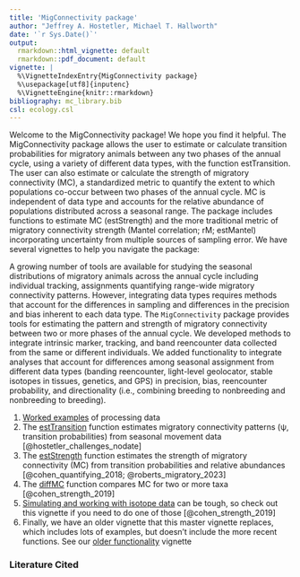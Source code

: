 ```yaml
---
title: 'MigConnectivity package'
author: "Jeffrey A. Hostetler, Michael T. Hallworth"
date: '`r Sys.Date()`'
output:
  rmarkdown::html_vignette: default
  rmarkdown::pdf_document: default
vignette: |
  %\VignetteIndexEntry{MigConnectivity package}
  %\usepackage[utf8]{inputenc}
  %\VignetteEngine{knitr::rmarkdown}
bibliography: mc_library.bib 
csl: ecology.csl
---
```


Welcome to the MigConnectivity package! We hope you find it helpful. The MigConnectivity package allows the user to estimate or calculate transition probabilities for migratory animals between any two phases of the annual cycle, using a variety of different data types, with the function estTransition. The user can also estimate or calculate the strength of migratory connectivity (MC), a standardized metric to quantify the extent to which populations co-occur between two phases of the annual cycle. MC is independent of data type and accounts for the relative abundance of populations distributed across a seasonal range. The package includes functions to estimate MC (estStrength) and the more traditional metric of migratory connectivity strength (Mantel correlation; rM; estMantel) incorporating uncertainty from multiple sources of sampling error. We have several vignettes to help you navigate the package: 

A growing number of tools are available for studying the seasonal distributions of migratory animals across the annual cycle including individual tracking, assignments quantifying range-wide migratory connectivity patterns. However, integrating data types requires methods that account for the differences in sampling and differences in the precision and bias inherent to each data type. The `MigConnectivity` package provides tools for estimating the pattern and strength of migratory connectivity between two or more phases of the annual cycle. We developed methods to integrate intrinsic marker, tracking, and band reencounter data collected from the same or different individuals. We added functionality to integrate analyses that account for differences among seasonal assignment from different data types (banding reencounter, light-level geolocator, stable isotopes in tissues, genetics, and GPS) in precision, bias, reencounter probability, and directionality (i.e., combining breeding to nonbreeding and nonbreeding to breeding). 

1. [Worked examples](https://smbc-nzp.github.io/MigConnectivity/WorkedExample.html) of processing data
1. The [estTransition](https://smbc-nzp.github.io/MigConnectivity/estTransition.html) function estimates migratory connectivity patterns (ψ, transition probabilities) from seasonal movement data [@hostetler_challenges_nodate]
1. The [estStrength](https://smbc-nzp.github.io/MigConnectivity/estStrength.html) function estimates the strength of migratory connectivity (MC) from transition probabilities and relative abundances [@cohen_quantifying_2018; @roberts_migratory_2023]
1. The [diffMC](https://smbc-nzp.github.io/MigConnectivity/diffMC.html) function compares MC for two or more taxa [@cohen_strength_2019]
1. [Simulating and working with isotope data](https://smbc-nzp.github.io/MigConnectivity/simulateIsoMC.html) can be tough, so check out this vignette if you need to do one of those [@cohen_strength_2019]
1. Finally, we have an older vignette that this master vignette replaces, which includes lots of examples, but doesn't include the more recent functions. See our [older functionality](https://smbc-nzp.github.io/MigConnectivity/olderFunctionality.html) vignette


### Literature Cited

<div id="refs"></div>



